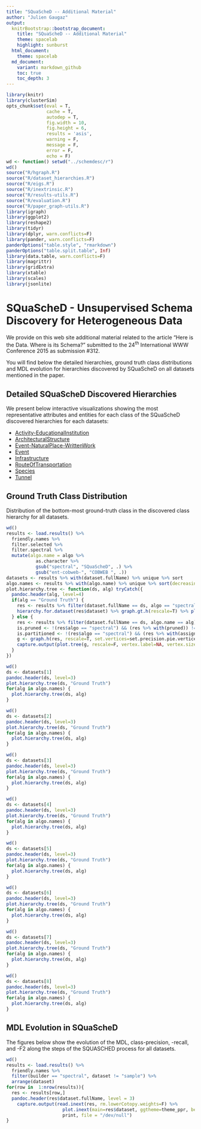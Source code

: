 ```yaml
---
title: "SQuaScheD -- Additional Material"
author: "Julien Gaugaz"
output:
  knitrBootstrap::bootstrap_document:
    title: "SQuaScheD -- Additional Material"
    theme: spacelab
    highlight: sunburst
  html_document:
    theme: spacelab
  md_document:
    variant: markdown_github
    toc: true
    toc_depth: 3
---
```


```r
library(knitr)
library(clusterSim)
opts_chunk$set(eval = T,
               cache = T,
               autodep = T,
               fig.width = 10, 
               fig.height = 6, 
               results = 'asis',
               warning = F,
               message = F,
               error = F,
               echo = F)
wd <- function() setwd("../schemdesc/r")
wd()
source("R/hgraph.R")
source("R/dataset_hierarchies.R")
source("R/eigs.R")
source("R/inextrinsic.R")
source("R/results-utils.R")
source("R/evaluation.R")
source("R/paper_graph-utils.R")
library(igraph)
library(ggplot2)
library(reshape2)
library(tidyr)
library(dplyr, warn.conflicts=F)
library(pander, warn.conflicts=F)
panderOptions("table.style", "rmarkdown")
panderOptions("table.split.table", Inf)
library(data.table, warn.conflicts=F)
library(magrittr)
library(gridExtra)
library(xtable)
library(scales)
library(jsonlite)
```

# SQuaScheD - Unsupervised Schema Discovery for Heterogeneous Data

We provide on this web site additional material related to the article "Here is the Data. Where is its Schema?" submitted to the 24<sup>th</sup> International WWW Conference 2015 as submission #312.

You will find below the detailed hierarchies, ground truth class distributions and MDL evolution for hierarchies discovered by SQuaScheD on all datasets mentioned in the paper.

## Detailed SQuaScheD Discovered Hierarchies
We present below interactive visualizations showing the most representative attributes and entities for each class of the SQuaScheD discovered hierarchies for each datasets:

* [Activity-EducationalInstitution](./Act.EduInst_hierarchy-spectral_20140713-0949-0m76br6.json.html)
* [ArchitecturalStructure](./Arch.Struct_hierarchy-spectral_20140329-1845-42iib6o.json.html)
* [Event-NaturalPlace-WrittenWork](./E.NP.WW_hierarchy-spectral_20140329-1845-05k6gq3.json.html)
* [Event](./Event_hierarchy-spectral_20140329-1843-0m7igmx.json.html)
* [Infrastructure](./Infr._hierarchy-spectral_20140329-1844-43m363w.json.html)
* [RouteOfTransportation](./Route_hierarchy-spectral_20140329-1844-0m7k7se.json.html)
* [Species](./Species_hierarchy-spectral_20140329-1846-0140ukb.json.html)
* [Tunnel](./Tunnel_hierarchy-spectral_20140523-0533-4ldfgin.json.html)

## Ground Truth Class Distribution
Distribution of the bottom-most ground-truth class in the discovered class hierarchy for all datasets.

```r
wd()
results <- load.results() %>%
  friendly.names %>% 
  filter.selected %>%
  filter.spectral %>%
  mutate(algo.name = algo %>% 
           as.character %>%
           gsub("spectral", "SQuaScheD", .) %>% 
           gsub("ent-cobweb-", "COBWEB ", .))
datasets <- results %>% with(dataset.fullName) %>% unique %>% sort 
algo.names <- results %>% with(algo.name) %>% unique %>% sort(decreasing = T)
plot.hierarchy.tree <- function(ds, alg) tryCatch({
  pandoc.header(alg, level=4)
  if(alg == "Ground Truth") {
    res <- results %>% filter(dataset.fullName == ds, algo == "spectral")
    hierarchy.for.dataset(res$dataset) %>% graph.gt.h(rescale=T) %>% plot.tree(rescale=F, vertex.size=11, vertex.label.dist=-.8, main = paste("Ground Truth", res$dataset, sep = " - "))
  } else {
    res <- results %>% filter(dataset.fullName == ds, algo.name == alg)
    is.pruned <- !(res$algo == "spectral") && (res %>% with(pruned)) != "not-pruned"
    is.partitioned <- !(res$algo == "spectral") && (res %>% with(assignment)) == "partitioning"
    g <- graph.h(res, rescale=T, set.vertices=set.precision.pie.vertices, aspect.ratio = 4, partitioning = is.partitioned, pruned = is.pruned) 
    capture.output(plot.tree(g, rescale=F, vertex.label=NA, vertex.size=11) %>% print, file = "/dev/null")
  }
})
```

```r
wd()
ds <- datasets[1]
pandoc.header(ds, level=3)
plot.hierarchy.tree(ds, "Ground Truth")
for(alg in algo.names) {
  plot.hierarchy.tree(ds, alg)
}
```

```r
wd()
ds <- datasets[2]
pandoc.header(ds, level=3)
plot.hierarchy.tree(ds, "Ground Truth")
for(alg in algo.names) {
  plot.hierarchy.tree(ds, alg)
}
```

```r
wd()
ds <- datasets[3]
pandoc.header(ds, level=3)
plot.hierarchy.tree(ds, "Ground Truth")
for(alg in algo.names) {
  plot.hierarchy.tree(ds, alg)
}
```

```r
wd()
ds <- datasets[4]
pandoc.header(ds, level=3)
plot.hierarchy.tree(ds, "Ground Truth")
for(alg in algo.names) {
  plot.hierarchy.tree(ds, alg)
}
```

```r
wd()
ds <- datasets[5]
pandoc.header(ds, level=3)
plot.hierarchy.tree(ds, "Ground Truth")
for(alg in algo.names) {
  plot.hierarchy.tree(ds, alg)
}
```

```r
wd()
ds <- datasets[6]
pandoc.header(ds, level=3)
plot.hierarchy.tree(ds, "Ground Truth")
for(alg in algo.names) {
  plot.hierarchy.tree(ds, alg)
}
```

```r
wd()
ds <- datasets[7]
pandoc.header(ds, level=3)
plot.hierarchy.tree(ds, "Ground Truth")
for(alg in algo.names) {
  plot.hierarchy.tree(ds, alg)
}
```

```r
wd()
ds <- datasets[8]
pandoc.header(ds, level=3)
plot.hierarchy.tree(ds, "Ground Truth")
for(alg in algo.names) {
  plot.hierarchy.tree(ds, alg)
}
```

## MDL Evolution in SQuaScheD
The figures below show the evolution of the MDL, class-precision, -recall, and -F2 along the steps of the SQUASCHED process for all datasets.
```r
wd()
results <- load.results() %>%
  friendly.names %>% 
  filter(builder == "spectral", dataset != "sample") %>%
  arrange(dataset)
for(row in  1:nrow(results)){
  res <- results[row,]
  pandoc.header(res$dataset.fullName, level = 3)
    capture.output(read.inext(res, rm.lowerCotopy.weights=F) %>% 
                     plot.inext(main=res$dataset, ggtheme=theme_ppr, beta=2) %>%
                     print, file = "/dev/null")
}
```



